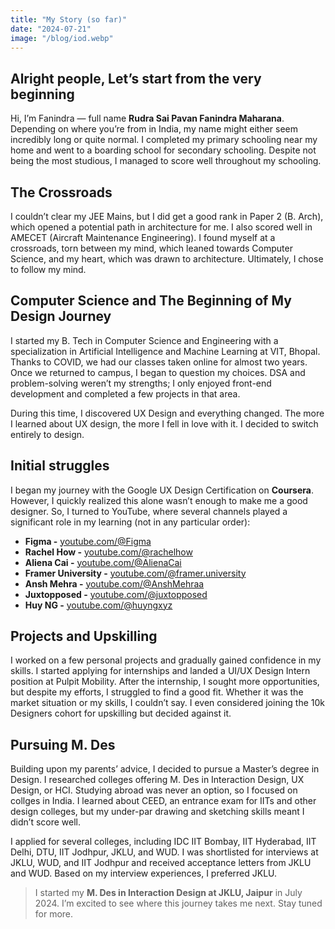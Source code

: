 ```yaml
---
title: "My Story (so far)"
date: "2024-07-21"
image: "/blog/iod.webp"
---
```


## Alright people, Let’s start from the very beginning

Hi, I’m Fanindra — full name **Rudra Sai Pavan Fanindra Maharana**. Depending on where you’re from in India, my name might either seem incredibly long or quite normal. I completed my primary schooling near my home and went to a boarding school for secondary schooling. Despite not being the most studious, I managed to score well throughout my schooling.

## The Crossroads

I couldn’t clear my JEE Mains, but I did get a good rank in Paper 2 (B. Arch), which opened a potential path in architecture for me. I also scored well in AMECET (Aircraft Maintenance Engineering). I found myself at a crossroads, torn between my mind, which leaned towards Computer Science, and my heart, which was drawn to architecture. Ultimately, I chose to follow my mind.

## Computer Science and The Beginning of My Design Journey

I started my B. Tech in Computer Science and Engineering with a specialization in Artificial Intelligence and Machine Learning at VIT, Bhopal. Thanks to COVID, we had our classes taken online for almost two years. Once we returned to campus, I began to question my choices. DSA and problem-solving weren’t my strengths; I only enjoyed front-end development and completed a few projects in that area.

During this time, I discovered UX Design and everything changed. The more I learned about UX design, the more I fell in love with it. I decided to switch entirely to design.

## Initial struggles

I began my journey with the Google UX Design Certification on **Coursera**. However, I quickly realized this alone wasn’t enough to make me a good designer. So, I turned to YouTube, where several channels played a significant role in my learning (not in any particular order):

- **Figma -** [youtube.com/@Figma](https://www.youtube.com/@Figma)
- **Rachel How -** [youtube.com/@rachelhow](https://www.youtube.com/@rachelhow)
- **Aliena Cai -** [youtube.com/@AlienaCai](https://www.youtube.com/@AlienaCai)
- **Framer University -** [youtube.com/@framer.university](https://www.youtube.com/@framer.university)
- **Ansh Mehra -** [youtube.com/@AnshMehraa](https://www.youtube.com/@AnshMehraa)
- **Juxtopposed -** [youtube.com/@juxtopposed](https://www.youtube.com/@juxtopposed)
- **Huy NG -** [youtube.com/@huyngxyz](https://www.youtube.com/@huyngxyz)

## Projects and Upskilling

I worked on a few personal projects and gradually gained confidence in my skills. I started applying for internships and landed a UI/UX Design Intern position at Pulpit Mobility. After the internship, I sought more opportunities, but despite my efforts, I struggled to find a good fit. Whether it was the market situation or my skills, I couldn’t say. I even considered joining the 10k Designers cohort for upskilling but decided against it.

## Pursuing M. Des

Building upon my parents’ advice, I decided to pursue a Master’s degree in Design. I researched colleges offering M. Des in Interaction Design, UX Design, or HCI. Studying abroad was never an option, so I focused on collges in India. I learned about CEED, an entrance exam for IITs and other design colleges, but my under-par drawing and sketching skills meant I didn’t score well.

I applied for several colleges, including IDC IIT Bombay, IIT Hyderabad, IIT Delhi, DTU, IIT Jodhpur, JKLU, and WUD. I was shortlisted for interviews at JKLU, WUD, and IIT Jodhpur and received acceptance letters from JKLU and WUD. Based on my interview experiences, I preferred JKLU.

> I started my **M. Des in Interaction Design at JKLU, Jaipur** in July 2024. I’m excited to see where this journey takes me next. Stay tuned for more.
